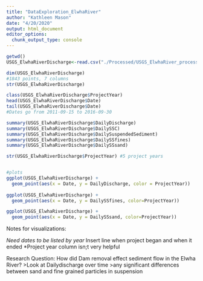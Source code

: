 ```yaml
---
title: "DataExploration_ElwhaRiver"
author: "Kathleen Mason"
date: "4/20/2020"
output: html_document
editor_options: 
  chunk_output_type: console
---
```


```r

getwd()
USGS_ElwhaRiverDischarge<-read.csv("./Processed/USGS_ElwhaRiver_processed.csv")
```

```r

dim(USGS_ElwhaRiverDischarge)
#1843 points, 7 columns
str(USGS_ElwhaRiverDischarge)

class(USGS_ElwhaRiverDischarge$ProjectYear)
head(USGS_ElwhaRiverDischarge$Date)
tail(USGS_ElwhaRiverDischarge$Date)
#Dates go from 2011-09-15 to 2016-09-30

summary(USGS_ElwhaRiverDischarge$DailyDischarge)
summary(USGS_ElwhaRiverDischarge$DailySSC)
summary(USGS_ElwhaRiverDischarge$DailySuspendedSediment)
summary(USGS_ElwhaRiverDischarge$DailySSfines)
summary(USGS_ElwhaRiverDischarge$DailySSsand)

str(USGS_ElwhaRiverDischarge$ProjectYear) #5 project years


#plots
ggplot(USGS_ElwhaRiverDischarge) +
  geom_point(aes(x = Date, y = DailyDischarge, color = ProjectYear))
  
ggplot(USGS_ElwhaRiverDischarge) +
  geom_point(aes(x = Date, y = DailySSfines, color=ProjectYear))

ggplot(USGS_ElwhaRiverDischarge) +
  geom_point(aes(x = Date, y = DailySSsand, color=ProjectYear))
```

Notes for visualizations:

*Need dates to be listed by year
*Insert line when project began and when it ended
*Project year column isn;t very helpful


Research Question:
How did Dam removal effect sediment flow in the Elwha River?
>Look at Dailydischarge over time
>any significant differences between sand and fine grained particles in suspension